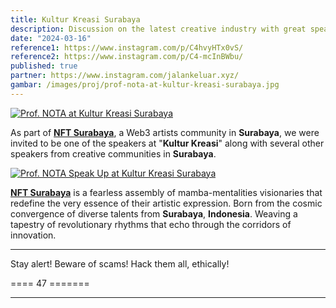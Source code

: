 ```yaml
---
title: Kultur Kreasi Surabaya
description: Discussion on the latest creative industry with great speakers and illustration competition in Surabaya.
date: "2024-03-16"
reference1: https://www.instagram.com/p/C4hvyHTx0vS/
reference2: https://www.instagram.com/p/C4-mcInBWbu/
published: true
partner: https://www.instagram.com/jalankeluar.xyz/
gambar: /images/proj/prof-nota-at-kultur-kreasi-surabaya.jpg
---
```


[![Prof. NOTA at Kultur Kreasi Surabaya](/images/proj/prof-nota-at-kultur-kreasi-surabaya.jpg)](/images/proj/prof-nota-at-kultur-kreasi-surabaya.jpg "Prof. NOTA at Kultur Kreasi Surabaya")

As part of [**NFT Surabaya**](https://www.instagram.com/nft.surabaya/ "Komunitas NFT Surabaya"), a Web3 artists community in **Surabaya**, we were invited to be one of the speakers at "**Kultur Kreasi**" along with several other speakers from creative communities in **Surabaya**.

[![Prof. NOTA Speak Up at Kultur Kreasi Surabaya](/images/proj/prof-nota-at-kultur-kreasi-surabaya-0.gif)](/images/proj/prof-nota-at-kultur-kreasi-surabaya-0.gif "Prof. NOTA Speak Up at Kultur Kreasi Surabaya")

[**NFT Surabaya**](https://www.instagram.com/nft.surabaya/ "Komunitas NFT Surabaya") is a fearless assembly of mamba-mentalities visionaries that redefine the very essence of their artistic expression. Born from the cosmic convergence of diverse talents from **Surabaya**, **Indonesia**. Weaving a tapestry of revolutionary rhythms that echo through the corridors of innovation.

---

Stay alert! Beware of scams! Hack them all, ethically!

==== 47 =======

---
